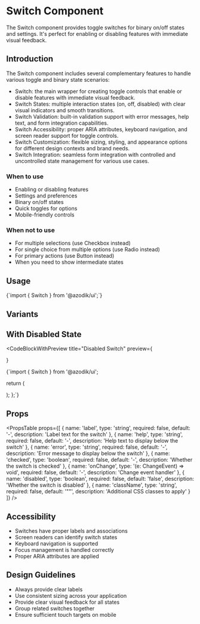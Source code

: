 
# Switch Component

The Switch component provides toggle switches for binary on/off states and settings. It's perfect for enabling or disabling features with immediate visual feedback.

## Introduction

The Switch component includes several complementary features to handle various toggle and binary state scenarios:

- Switch: the main wrapper for creating toggle controls that enable or disable features with immediate visual feedback.
- Switch States: multiple interaction states (on, off, disabled) with clear visual indicators and smooth transitions.
- Switch Validation: built-in validation support with error messages, help text, and form integration capabilities.
- Switch Accessibility: proper ARIA attributes, keyboard navigation, and screen reader support for toggle controls.
- Switch Customization: flexible sizing, styling, and appearance options for different design contexts and brand needs.
- Switch Integration: seamless form integration with controlled and uncontrolled state management for various use cases.

### When to use
- Enabling or disabling features
- Settings and preferences
- Binary on/off states
- Quick toggles for options
- Mobile-friendly controls

### When not to use
- For multiple selections (use Checkbox instead)
- For single choice from multiple options (use Radio instead)
- For primary actions (use Button instead)
- When you need to show intermediate states

## Usage

<CodeBlock language="tsx">
{`import { Switch } from '@azodik/ui';`}
</CodeBlock>

## Variants


## With Disabled State

<CodeBlockWithPreview 
  title="Disabled Switch"
  preview={
    <div className="flex-vertical">
      <Switch id="enabled" label="Enabled switch" />
      <Switch id="disabled" label="Disabled switch" disabled />
      <Switch id="disabled-checked" label="Disabled checked switch" checked disabled />
    </div>
  }
>
{`import { Switch } from '@azodik/ui';

  return (
    <div className="flex-vertical">
      <Switch id="enabled" label="Enabled switch" />
      <Switch id="disabled" label="Disabled switch" disabled />
      <Switch id="disabled-checked" label="Disabled checked switch" checked disabled />
    </div>
  );
};`}
</CodeBlockWithPreview>

## Props

<PropsTable props={[
  {
    name: 'label',
    type: 'string',
    required: false,
    default: '-',
    description: 'Label text for the switch'
  },
  {
    name: 'help',
    type: 'string',
    required: false,
    default: '-',
    description: 'Help text to display below the switch'
  },
  {
    name: 'error',
    type: 'string',
    required: false,
    default: '-',
    description: 'Error message to display below the switch'
  },
  {
    name: 'checked',
    type: 'boolean',
    required: false,
    default: '-',
    description: 'Whether the switch is checked'
  },
  {
    name: 'onChange',
    type: '(e: ChangeEvent<HTMLInputElement>) => void',
    required: false,
    default: '-',
    description: 'Change event handler'
  },
  {
    name: 'disabled',
    type: 'boolean',
    required: false,
    default: 'false',
    description: 'Whether the switch is disabled'
  },
  {
    name: 'className',
    type: 'string',
    required: false,
    default: '""',
    description: 'Additional CSS classes to apply'
  }
]} />

## Accessibility

- Switches have proper labels and associations
- Screen readers can identify switch states
- Keyboard navigation is supported
- Focus management is handled correctly
- Proper ARIA attributes are applied

## Design Guidelines

- Always provide clear labels
- Use consistent sizing across your application
- Provide clear visual feedback for all states
- Group related switches together
- Ensure sufficient touch targets on mobile


